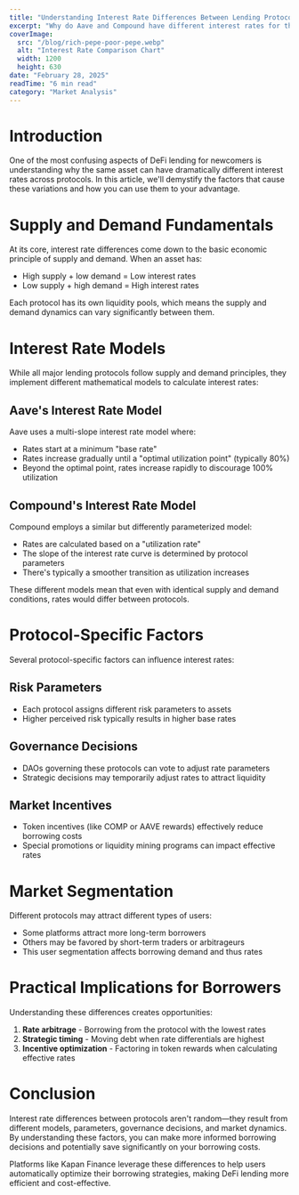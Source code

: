 ```yaml
---
title: "Understanding Interest Rate Differences Between Lending Protocols"
excerpt: "Why do Aave and Compound have different interest rates for the same assets? We break down the factors that affect borrowing costs."
coverImage: 
  src: "/blog/rich-pepe-poor-pepe.webp"
  alt: "Interest Rate Comparison Chart"
  width: 1200
  height: 630
date: "February 28, 2025"
readTime: "6 min read"
category: "Market Analysis"
---
```


# Introduction

One of the most confusing aspects of DeFi lending for newcomers is understanding why the same asset can have dramatically different interest rates across protocols. In this article, we'll demystify the factors that cause these variations and how you can use them to your advantage.

# Supply and Demand Fundamentals

At its core, interest rate differences come down to the basic economic principle of supply and demand. When an asset has:

* High supply + low demand = Low interest rates
* Low supply + high demand = High interest rates

Each protocol has its own liquidity pools, which means the supply and demand dynamics can vary significantly between them.

# Interest Rate Models

While all major lending protocols follow supply and demand principles, they implement different mathematical models to calculate interest rates:

## Aave's Interest Rate Model

Aave uses a multi-slope interest rate model where:
* Rates start at a minimum "base rate"
* Rates increase gradually until a "optimal utilization point" (typically 80%)
* Beyond the optimal point, rates increase rapidly to discourage 100% utilization

## Compound's Interest Rate Model

Compound employs a similar but differently parameterized model:
* Rates are calculated based on a "utilization rate"
* The slope of the interest rate curve is determined by protocol parameters
* There's typically a smoother transition as utilization increases

These different models mean that even with identical supply and demand conditions, rates would differ between protocols.

# Protocol-Specific Factors

Several protocol-specific factors can influence interest rates:

## Risk Parameters
* Each protocol assigns different risk parameters to assets
* Higher perceived risk typically results in higher base rates

## Governance Decisions
* DAOs governing these protocols can vote to adjust rate parameters
* Strategic decisions may temporarily adjust rates to attract liquidity

## Market Incentives
* Token incentives (like COMP or AAVE rewards) effectively reduce borrowing costs
* Special promotions or liquidity mining programs can impact effective rates

# Market Segmentation

Different protocols may attract different types of users:
* Some platforms attract more long-term borrowers
* Others may be favored by short-term traders or arbitrageurs
* This user segmentation affects borrowing demand and thus rates

# Practical Implications for Borrowers

Understanding these differences creates opportunities:

1. **Rate arbitrage** - Borrowing from the protocol with the lowest rates
2. **Strategic timing** - Moving debt when rate differentials are highest
3. **Incentive optimization** - Factoring in token rewards when calculating effective rates

# Conclusion

Interest rate differences between protocols aren't random—they result from different models, parameters, governance decisions, and market dynamics. By understanding these factors, you can make more informed borrowing decisions and potentially save significantly on your borrowing costs.

Platforms like Kapan Finance leverage these differences to help users automatically optimize their borrowing strategies, making DeFi lending more efficient and cost-effective. 